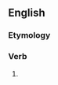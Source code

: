 ==English==

===Etymology===
{{suffix|en|suffer|est|nocat=1}}

===Verb===
{{head|en|verb form}}

# {{en-archaic second-person singular of|suffer|lang=en}}